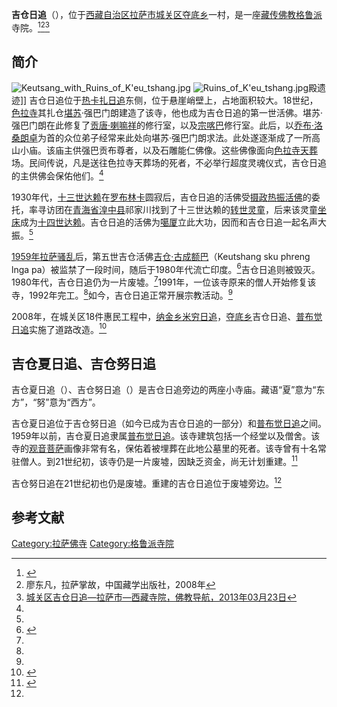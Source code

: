 {{Infobox Tibetan Buddhist monastery
|name =吉仓日追
|image = Keutsang Hermitage.jpg
|image size = 250px
|alt = 
|caption = 吉仓日追
|t=
|w=
|to = 
|ipa={{IPA|}}
|z=
|thdl=
|e=
|tc=吉仓日追
|s=吉仓日追
|p=
|m=
|k=
|pushpin_map = China Tibet
|latd = 29|latm = 42|lats = 9|latNS = N
|longd= 91| longm=8|longs =57| longEW = E
|iso_region = 
|map_caption = 
|mapsize =250px
|location_country = 中国
|location = {{CHN}}[[西藏自治区|西藏自治区]][[拉萨市|拉萨市]][[城关区_(拉萨市)|城关区]]
|coordinates_display =
|founded_by = 
|date_founded =
|date_renovated =
|sect = [[格鲁派|格鲁派]]
|mather =[[色拉寺|色拉寺]]
|children =
|dedicated_to = 
|tulku =[[吉仓活佛|吉仓活佛]]
|head_lama = 
|head_mgh =
|no._of_monks = 
|architecture = 
|festivals =
|footnotes = 
}}

'''吉仓日追'''（{{bo|z=|w=Ke’u tshang ri khrod}}），位于[[西藏自治区|西藏自治区]][[拉萨市|拉萨市]][[城关区_(拉萨市)|城关区]][[夺底乡|夺底乡]]一村，是一座[[藏传佛教|藏传佛教]][[格鲁派|格鲁派]]寺院。<ref>{{Cite web |url=http://www.lasa.gov.cn/Item/38763.aspx |title=自治区和谐模范寺庙和爱国守法先进僧尼名单，中国拉萨，2012年05月03日 |accessdate=2013年8月11日 |archive-date=2013年9月28日 |archive-url=https://web.archive.org/web/20130928220630/http://www.lasa.gov.cn/Item/38763.aspx |dead-url=yes }}</ref><ref name=liao>廖东凡，拉萨掌故，中国藏学出版社，2008年</ref><ref>[http://www.fjdh.com/ffzt/fjhy/ahsy2013/03/112532217719.html 城关区吉仓日追—拉萨市—西藏寺院，佛教导航，2013年03月23日]{{Dead link|date=2018年7月 |bot=InternetArchiveBot |fix-attempted=no }}</ref>

==简介==
[[File:Keutsang_with_Ruins_of_K'eu_tshang.jpg|thumb]]
[[File:Ruins_of_K'eu_tshang.jpg|left]]殿遗迹]]
吉仓日追位于[[热卡扎日追|热卡扎日追]]东侧，位于悬崖峭壁上，占地面积较大。18世纪，[[色拉寺|色拉寺]]其扎仓[[堪苏|堪苏]]·强巴门朗建造了该寺，他也成为吉仓日追的第一世活佛。堪苏·强巴门朗在此修复了[[贡唐·喇嘛祥|贡唐·喇嘛祥]]的修行室，以及[[宗喀巴|宗喀巴]]修行室。此后，以[[乔布·洛桑朗卓|乔布·洛桑朗卓]]为首的众位弟子经常来此处向堪苏·强巴门朗求法。此处遂逐渐成了一所高山小庙。该庙主供强巴贡布尊者，以及石雕能仁佛像。这些佛像面向[[色拉寺|色拉寺]][[天葬|天葬]]场。民间传说，凡是送往色拉寺天葬场的死者，不必举行超度灵魂仪式，吉仓日追的主供佛会保佑他们。<ref name=liao/>

1930年代，[[十三世达赖|十三世达赖]]在[[罗布林卡|罗布林卡]]圆寂后，吉仓日追的活佛受[[西藏摄政|摄政]][[热振·图旦绛白益西丹巴坚赞|热振活佛]]的委托，率寻访团在[[青海省|青海省]][[湟中县|湟中县]]祁家川找到了十三世达赖的[[转世灵童|转世灵童]]，后来该灵童[[坐床|坐床]]成为[[十四世达赖|十四世达赖]]。吉仓日追的活佛为[[噶厦|噶厦]]立此大功，因而和吉仓日追一起名声大振。<ref name=liao/>

[[1959年藏区骚乱|1959年拉萨骚乱]]后，第五世吉仓活佛[[吉仓·古成额巴|吉仓·古成额巴]]（Keutshang sku phreng lnga pa）被监禁了一段时间，随后于1980年代流亡印度。<ref name=Keutsang>{{cite web|url=http://www.thlib.org/places/monasteries/sera/hermitages/pdf/sera_herm_keutsang.pdf|title=Keutsang Hermitage (ke’u tshang ri khrod))|publisher=The Tibetan &  Himalayan Library|accessdate=2010-03-03|archive-date=2016-12-07|archive-url=https://web.archive.org/web/20161207224214/http://www.thlib.org/places/monasteries/sera/hermitages/pdf/sera_herm_keutsang.pdf|dead-url=no}}</ref>吉仓日追则被毁灭。1980年代，吉仓日追仍为一片废墟。<ref name=liao/>1991年，一位该寺原来的僧人开始修复该寺，1992年完工。<ref name=Keutsang/>如今，吉仓日追正常开展宗教活动。<ref name=gaizao/>

2008年，在城关区18件惠民工程中，[[纳金乡|纳金乡]][[米琼日寺|米穷日追]]，[[夺底乡|夺底乡]]吉仓日追、[[普布觉日追|普布觉日追]]实施了道路改造。<ref name=gaizao>{{Cite web |url=http://www.lasa.gov.cn/Item/10872.aspx |title=城关区18件惠民工程陆续开展，中国拉萨，2008年11月17日 |accessdate=2013年8月11日 |archive-date=2016年3月5日 |archive-url=https://web.archive.org/web/20160305043739/http://www.lasa.gov.cn/Item/10872.aspx |dead-url=yes }}</ref>

==吉仓夏日追、吉仓努日追==
吉仓夏日追（{{bo|z=|w=ke’u tshang shar ri khrod}}）、吉仓努日追（{{bo|z=|w=Ke’u tshang nub ri khrod}}）是吉仓日追旁边的两座小寺庙。藏语“夏”意为“东方”，“努”意为“西方”。

吉仓夏日追位于吉仓努日追（如今已成为吉仓日追的一部分）和[[普布觉日追|普布觉日追]]之间。1959年以前，吉仓夏日追隶属[[普布觉日追|普布觉日追]]。该寺建筑包括一个经堂以及僧舍。该寺的[[观音菩萨|观音菩萨]]画像非常有名，保佑着被埋葬在此地公墓里的死者。该寺曾有十名常驻僧人。到21世纪初，该寺仍是一片废墟，因缺乏资金，尚无计划重建。<ref>{{cite web|url=http://www.thlib.org/places/monasteries/sera/hermitages/pdf/sera_herm_keutsang_shar.pdf|title=Keutsang East Hermitage (ke’u tshang shar ri khrod)|publisher=The Tibetan &  Himalayan Library|accessdate=2010-03-03|archive-date=2017-06-01|archive-url=https://web.archive.org/web/20170601104549/http://www.thlib.org/places/monasteries/sera/hermitages/pdf/sera_herm_keutsang_shar.pdf|dead-url=yes}}</ref>

吉仓努日追在21世纪初也仍是废墟。重建的吉仓日追位于废墟旁边。<ref name=Keutsang/>

==参考文献==
{{reflist}}

{{拉萨地标}}
[[Category:拉萨佛寺|Category:拉萨佛寺]]
[[Category:格鲁派寺院|Category:格鲁派寺院]]
